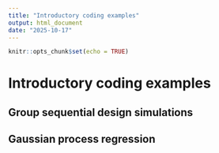 ```yaml
---
title: "Introductory coding examples"
output: html_document
date: "2025-10-17"
---
```


```r
knitr::opts_chunk$set(echo = TRUE)
```

# Introductory coding examples

## Group sequential design simulations

## Gaussian process regression

